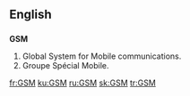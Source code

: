 ==English==
==={{initialism}}===
{{wikipedia|GSM}}
'''GSM'''

#Global System for Mobile communications.{{electronics}}
#Groupe Spécial Mobile.{{electronics}}

[[fr:GSM]]
[[ku:GSM]]
[[ru:GSM]]
[[sk:GSM]]
[[tr:GSM]]